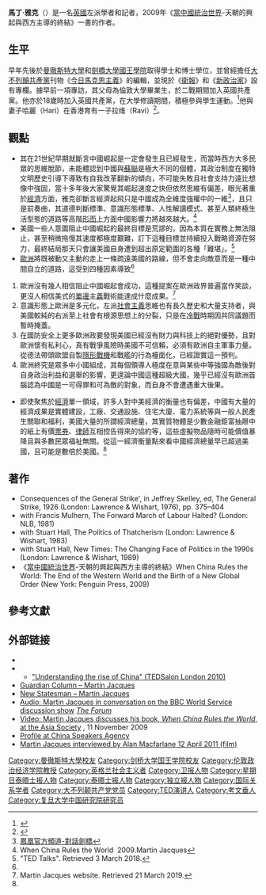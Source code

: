 {{Infobox person
|name          = 馬丁·雅克<br>Martin Jacques
|image         =Martin_Jacques_(2012).jpg
|alt           = 
|caption       = 
|birth_name    =
|birth_date    = {{Birth year and age|1945}} <!-- {{Birth date and age|df=yes|YYYY|MM|DD}} or {{Birth-date and age|df=yes|Month DD, YYYY}} -->
|birth_place   = {{UK}}[[考文垂|考文垂]]
|death_date    = <!-- {{Death date and age|df=yes|YYYY|MM|DD|YYYY|MM|DD}} or {{Death-date and age|df=yes|Month DD, YYYY|Month DD, YYYY}} (death date then birth date) -->
|death_place   =
|nationality   ={{UK}}
|other_names   =
|known_for     =
|occupation    = 编辑，学者，作家
|education     = 
|alma_mater    = [[曼徹斯特大學|曼徹斯特大學]] (B.A.)<br />[[劍橋大學國王學院|劍橋大學國王學院]] (PhD)
|website       = {{URL | martinjacques.com | MartinJacques.com }}
}}
'''馬丁·雅克'''（'''{{lang-en|Martin Jacques}}'''）{{BD|1945年|||}}是一名[[英国|英國]]左派學者和記者，2009年《[[當中國統治世界|當中國統治世界]]-天朝的興起與西方主導的終結》一書的作者。

==生平==
早年先後於[[曼徹斯特大學|曼徹斯特大學]]和[[劍橋大學國王學院|劍橋大學國王學院]]取得學士和博士學位，並曾經擔任[[大不列顛共產黨|大不列顛共產黨]]刊物《[[今日馬克思主義|今日馬克思主義]]》的編輯，並現於《[[衛報|衛報]]》和《[[新政治家|新政治家]]》設有專欄。據早前一項專訪，其父母為倫敦大學畢業生，於二戰期間加入英國共產黨。他亦於18歲時加入英國共產黨，在大學修讀期間，積極參與學生運動。<ref>{{Cite web|url=http://www.alanmacfarlane.com/DO/filmshow/jacques1_fast.htm|title=Martin Jacques interview|last=Macfarlane|first=Alan|date=20 September 2011|website=Alan Macfarlane|access-date=3 March 2018}}</ref>他與妻子哈麗（Hari）在香港育有一子拉维（Ravi）<ref>{{Cite web|url=http://www.harinderveriahtrust.org/what-we-do/harinder-veriahs-story/|title=Harinder Veriah’s Story|accessdate=2016-06-10|work=www.harinderveriahtrust.org}}</ref>。

==觀點==
*其在21世紀早期就斷言中國崛起是一定會發生且已經發生，而當時西方大多民眾的思維脫節，未能體認到中國與[[蘇聯|蘇聯]]是極大不同的個體，其政治制度在獨特文明歷史引導下導致有自我改革翻新的傾向，不可能失敗且社會支持力遠比想像中強固，當十多年後大家驚覺其崛起速度之快但依然思維有偏差，眼光著重於[[經濟|經濟]]方面，雅克卻斷言經濟起飛只是中國成為全維度強權中的一維<ref name=ph>[https://www.youtube.com/watch?v=-sxFSDaF3cw 鳳凰官方頻道-對話劍橋]</ref>，且只是前奏曲，其道德判斷標準、意識形態標準、人性解讀模式、甚至人類終極生活型態的道路等高階[[形而上|形而上]]方面中國影響力將越來越大。<ref name=wcr>When China Rules the World  2009.Martin Jacques</ref>
*美國一些人意圖阻止中國崛起的最終目標是荒謬的，因為本質在實務上無法阻止，甚至稍微拖慢其速度都極度艱難，訂下這種目標並持續投入戰略資源在努力，最終結局那天只會讓美國自身遭到超出原定範圍的各種「難堪」。<ref>"TED Talks". Retrieved 3 March 2018.</ref>
*[[歐洲|歐洲]]將既被動又主動的走上一條疏遠美國的路線，但不會走向敵意而是一種中間自立的道路，這受到四種因素導致<ref name=ph />
#歐洲沒有幾人相信阻止中國崛起會成功，這種提案在歐洲政界普遍當作笑談，更沒人相信美式的[[單邊主義|單邊主義]]戰術能達成什麼成果。<ref>Martin Jacques website. Retrieved 21 March 2019.</ref>
#意識形態上歐洲是多元化，左派[[社會主義|社會主義]]思維也有長久歷史和大量支持者，與美國較純的右派至上社會有根源思想上的分裂，只是在[[冷戰|冷戰]]時期因共同議題而暫時掩蓋。
#在國防安全上更多歐洲政要發現美國已經沒有財力與科技上的絕對優勢，且對歐洲懷有私利心，真有戰爭風險時美國不可信賴，必須有歐洲自主軍事力量。從德法帶頭歐盟自製[[隱形戰機|隱形戰機]]和戰艦的行為檯面化，已經證實這一預判。
#歐洲終究是眾多中小國組成，其每個領導人極度在意與某些中等強國為敵後對自身政治利益和選舉的影響，更遑論中國這種超級大國，幾乎已經沒有歐洲首腦認為中國是一可得罪和可為敵的對象，而自身不會遭遇重大後果。
*即使聚焦於[[經濟|經濟]]單一領域，許多人對中美經濟的衡量也有偏差，中國有大量的經濟成果是實體建設，工廠、交通設施、住宅大廈、電力系統等與一般人民產生關聯和福利，美國大量的所謂經濟總量，其實質物體是少數金融鉅富抽屜中的紙上有價[[票券|票券]]、[[律師|律師]]互相控告得來的協約等，這些虛擬物品隨時可能價值暴降且與多數民眾福祉無關。從這一經濟衡量點來看中國經濟總量早已超過美國，且可能是數倍於美國。<ref name=wcr />

==著作==

*Consequences of the General Strike', in Jeffrey Skelley, ed, The General Strike, 1926 (London: Lawrence & Wishart, 1976), pp. 375–404
*with Francis Mulhern, The Forward March of Labour Halted? (London: NLB, 1981)
*with Stuart Hall, The Politics of Thatcherism (London: Lawrence & Wishart, 1983)
*with Stuart Hall, New Times: The Changing Face of Politics in the 1990s (London: Lawrence & Wishart, 1989)
*《[[當中國統治世界|當中國統治世界]]-天朝的興起與西方主導的終結》When China Rules the World: The End of the Western World and the Birth of a New Global Order (New York: Penguin Press, 2009)

== 參考文獻 ==
{{Reflist}}

== 外部链接 ==
* {{Official website|http://martinjacques.com/}}
* {{TED speaker}}
** [http://www.ted.com/talks/martin_jacques_understanding_the_rise_of_china "Understanding the rise of China" (TEDSalon London 2010)]
* [https://www.theguardian.com/profile/martinjacques Guardian Column – Martin Jacques]
* [http://www.newstatesman.com/writers/martin_jacques New Statesman – Martin Jacques]
* [http://www.bbc.co.uk/worldservice/documentaries/2009/09/090911_forum_060909.shtml Audio: Martin Jacques in conversation on the BBC World Service discussion show] {{Wayback|url=http://www.bbc.co.uk/worldservice/documentaries/2009/09/090911_forum_060909.shtml |date=20180618214259 }} [[The_Forum_(BBC_World_Service)|''The Forum'']]
* [http://asiasociety.org/video/policy-politics/when-china-rules-world-complete Video: Martin Jacques discusses his book, ''When China Rules the World'', at the Asia Society] {{Wayback|url=http://asiasociety.org/video/policy-politics/when-china-rules-world-complete |date=20091226032711 }}, 11 November 2009
* [http://www.chinaspeakersagency.com/speaker/martin-jacques/ Profile at China Speakers Agency]
* [http://www.alanmacfarlane.com/ancestors/jacques.htm Martin Jacques interviewed by Alan Macfarlane 12 April 2011 (film)]

{{Authority control}}

{{DEFAULTSORT:Jacques, Martin}}
[[Category:曼徹斯特大學校友|Category:曼徹斯特大學校友]]
[[Category:剑桥大学国王学院校友|Category:剑桥大学国王学院校友]]
[[Category:伦敦政治经济学院教授|Category:伦敦政治经济学院教授]]
[[Category:英格兰社会主义者|Category:英格兰社会主义者]]
[[Category:卫报人物|Category:卫报人物]]
[[Category:星期日泰晤士报人物|Category:星期日泰晤士报人物]]
[[Category:泰晤士报人物|Category:泰晤士报人物]]
[[Category:独立报人物|Category:独立报人物]]
[[Category:国际关系学者|Category:国际关系学者]]
[[Category:大不列颠共产党党员|Category:大不列颠共产党党员]]
[[Category:TED演讲人|Category:TED演讲人]]
[[Category:考文垂人|Category:考文垂人]]
[[Category:复旦大学中国研究院研究员|Category:复旦大学中国研究院研究员]]